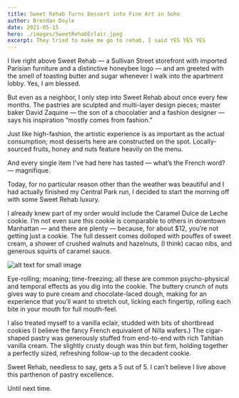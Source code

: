 ```yaml
---
title: Sweet Rehab Turns Dessert into Fine Art in Soho
author: Brendan Doyle
date: 2021-05-15
hero: ./images/SweetRehabEclair.jpeg
excerpt: They tried to make me go to rehab, I said YES YES YES 
---
```

I live right above Sweet Rehab — a Sullivan Street storefront with imported Parisian furniture and a distinctive honeybee logo — and am greeted with the smell of toasting butter and sugar whenever I walk into the apartment lobby. Yes, I am blessed.

But even as a neighbor, I only step into Sweet Rehab about once every few months. The pastries are sculpted and multi-layer design pieces; master baker David Zaquine — the son of a chocolatier and a fashion designer — says his inspiration “mostly comes from fashion.”

Just like high-fashion, the artistic experience is as important as the actual consumption; most desserts here are constructed on the spot. Locally-sourced fruits, honey and nuts feature heavily on the menu.

And every single item I've had here has tasted — what’s the French word? — magnifique.

Today, for no particular reason other than the weather was beautiful and I had actually finished my Central Park run, I decided to start the morning off with some Sweet Rehab luxury.

I already knew part of my order would include the Caramel Dulce de Leche cookie. I’m not even sure this cookie is comparable to others in downtown Manhattan — and there are plenty — because, for about $12, you’re not getting just a cookie. The full dessert comes dolloped with pouffes of sweet cream, a shower of crushed walnuts and hazelnuts, (I think) cacao nibs, and generous squirts of caramel sauce.
<div class="Image__Small">
  <img src="./images/SweetRehabCookie.jpeg" alt="alt text for small image" />
</div>

Eye-rolling; moaning; time-freezing; all these are common psycho-physical and temporal effects as you dig into the cookie. The buttery crunch of nuts gives way to pure cream and chocolate-laced dough, making for an experience that you’ll want to stretch out, licking each fingertip, rolling each bite in your mouth for full mouth-feel.

I also treated myself to a vanilla eclair, studded with bits of shortbread cookies (I believe the fancy French equivalent of Nilla wafers.) The cigar-shaped pastry was generously stuffed from end-to-end with rich Tahitian vanilla cream. The slightly crusty dough was thin but firm, holding together a perfectly sized, refreshing follow-up to the decadent cookie.

Sweet Rehab, needless to say, gets a 5 out of 5. I can’t believe I live above this parthenon of pastry excellence.

Until next time.
